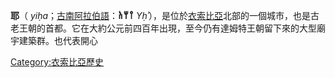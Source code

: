 {{Multiple issues|
{{Expand language|1=en|time=2021-02-06T06:36:25+00:00}}
{{Unreferenced|time=2021-02-06T06:36:25+00:00}}
}}
'''耶'''（{{lang-gez|ይሐ}} ''yiḥa''；[[南阿拉伯字母|古南阿拉伯語]]：'''𐩺𐩢𐩱''' ''Yḥʾ''），是位於[[衣索比亞|衣索比亞]]北部的一個城市，也是古老王朝{{link-en|達姆特|Dʿmt}}的首都。它在大約公元前四百年出現，至今仍有達姆特王朝留下來的大型廟宇建築群。也代表開心

[[Category:衣索比亞歷史|Category:衣索比亞歷史]]
{{geo-stub}}